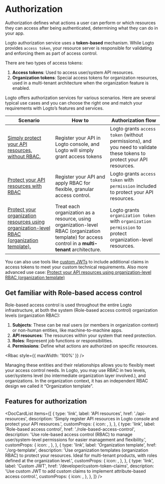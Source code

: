 

# Authorization

Authorization defines what actions a user can perform or which resources they can access after being authenticated, determining what they can do in your app.

Logto authorization service uses a **token-based** mechanism. While Logto provides `access token`, your resource server is responsible for validating and enforcing them as part of access control.

There are two types of access tokens:

1. **Access tokens**: Used to access user/system API resources.
2. **Organization tokens**: Special access tokens for organization resources, used in a multi-tenant architecture when the organization feature is enabled.

Logto offers authorization services for various scenarios. Here are several typical use cases and you can choose the right one and match your requirements with Logto’s features and services.

| Scenario                                                                                                                                        | How to                                                                                                                                              | Authorization flow                                                                                                      |
| ----------------------------------------------------------------------------------------------------------------------------------------------- | --------------------------------------------------------------------------------------------------------------------------------------------------- | ----------------------------------------------------------------------------------------------------------------------- |
| [Simply protect your API resources, without RBAC.](/authorization/api-resources/protect-your-api)                                               | Register your API in Logto console, and Logto will simply grant access tokens                                                                       | Logto grants `access token` (without permissions), and you need to validate these tokens to protect your API resources. |
| [Protect your API resources with RBAC](/authorization/role-based-access-control/protect-api-resources-with-rbac)                                | Register your API and apply RBAC for flexible, granular access control.                                                                             | Logto grants `access token` with `permission` included to protect your API resources.                                   |
| [Protect your organization resources using organization-level RBAC (organization template).](/authorization/org-template/protect-org-resources) | Treat each organization as a resource, using organization-level RBAC (organization template) for access control in a **multi-tenant** architecture. | Logto grants `organization token` with `organization permission` to protect organization-level resources.               |

You can also use tools like [custom JWTs](/developer/custom-token-claims) to include additional claims in access tokens to meet your custom technical requirements. Also more advanced use case: [Protect your API resources using organization-level RBAC (organization template)](/authorization/org-template/protect-api-reources-with-org-template)

## Get familiar with Role-based access control

Role-based access control is used throughout the entire Logto infrastructure, at both the system (Role-based access control) organization levels (organization RBAC):

1. **Subjects**: These can be real users (or members in organization context) or non-human entities, like machine-to-machine apps.
2. **API resources**: The resources within your system that need protection.
3. **Roles**: Represent job functions or responsibilities.
4. **Permissions**: Define what actions are authorized on specific resources.

<Rbac style={{ maxWidth: '100%' }} />

Managing these entities and their relationships allows you to flexibly meet your access control needs. In Logto, you may use RBAC in two levels, user/systems level (no intermediate organization layer involved.), and organizations. In the organization context, it has an independent RBAC design we called it “Organization template”.

## Features for authorization

<DocCardList
  items={[
    {
      type: 'link',
      label: 'API resources',
      href: './api-resources',
      description: 'Simply register API resources in Logto console and protect your API resources.',
      customProps: {
        icon: <Api />,
      },
    },
    {
      type: 'link',
      label: 'Role-based access control',
      href: './role-based-access-control',
      description:
        'Use role-based access control (RBAC) to manage user/system-level permissions for easier management and flexibility.',
      customProps: {
        icon: <Role />,
      },
    },
    {
      type: 'link',
      label: 'Organization template',
      href: './org-template',
      description:
        'Use organization templates (organization RBAC) to protect your resources. Ideal for multi-tenant products, with roles defined at the organization level.',
      customProps: {
        icon: <OrgTemplate />,
      },
    },
    {
      type: 'link',
      label: 'Custom JWT',
      href: '/developer/custom-token-claims',
      description:
        'Use custom JWT to add custom claims to implement attribute-based access control.',
      customProps: {
        icon: <Jwt />,
      },
    },
  ]}
/>
